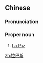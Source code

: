 ==Chinese==
{{zh-forms|gloss=-}}

===Pronunciation===
{{zh-pron
|m=Lābāsī
|cat=pn
}}

===Proper noun===
{{zh-proper noun}}

# [[La Paz]] {{gloss|the capital of Bolivia}}

[[zh:拉巴斯]]